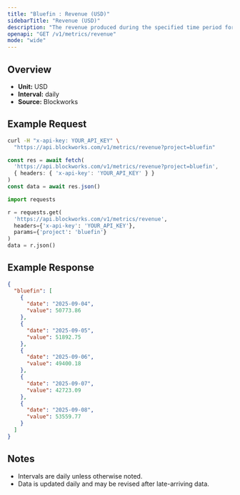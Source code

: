 ```yaml
---
title: "Bluefin : Revenue (USD)"
sidebarTitle: "Revenue (USD)"
description: "The revenue produced during the specified time period for given project."
openapi: "GET /v1/metrics/revenue"
mode: "wide"
---
```


## Overview

- **Unit:** USD
- **Interval:** daily
- **Source:** Blockworks

## Example Request

<CodeGroup>

```bash cURL
curl -H "x-api-key: YOUR_API_KEY" \
  "https://api.blockworks.com/v1/metrics/revenue?project=bluefin"
```

```typescript TypeScript
const res = await fetch(
  'https://api.blockworks.com/v1/metrics/revenue?project=bluefin',
  { headers: { 'x-api-key': 'YOUR_API_KEY' } }
)
const data = await res.json()
```

```python Python
import requests

r = requests.get(
  'https://api.blockworks.com/v1/metrics/revenue',
  headers={'x-api-key': 'YOUR_API_KEY'},
  params={'project': 'bluefin'}
)
data = r.json()
```

</CodeGroup>

## Example Response

```json
{
  "bluefin": [
    {
      "date": "2025-09-04",
      "value": 50773.86
    },
    {
      "date": "2025-09-05",
      "value": 51892.75
    },
    {
      "date": "2025-09-06",
      "value": 49400.18
    },
    {
      "date": "2025-09-07",
      "value": 42723.09
    },
    {
      "date": "2025-09-08",
      "value": 53559.77
    }
  ]
}
```

## Notes
- Intervals are daily unless otherwise noted.
- Data is updated daily and may be revised after late-arriving data.
